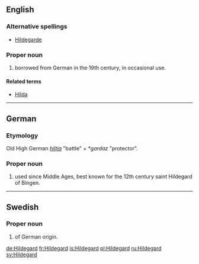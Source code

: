 ==English==
{{wikipedia|Hildegard of Bingen}}

===Alternative spellings===
* [[Hildegarde]]

===Proper noun===
{{en-proper noun}}

# {{given name|female|from=Germanic}} borrowed from German in the 19th century, in occasional use.

====Related terms====
* [[Hilda]]

----

==German==

===Etymology===
Old High German ''[[hiltja]]'' "battle" + ''*gardaz'' "protector".

===Proper noun===
{{infl|de|proper noun}}

# {{given name|female|lang=de}} used since Middle Ages, best known for the 12th century saint Hildegard of Bingen.

----

==Swedish==

===Proper noun===
{{infl|sv|proper noun}}

# {{given name|female|lang=sv}} of German origin.

[[de:Hildegard]]
[[fr:Hildegard]]
[[is:Hildegard]]
[[pl:Hildegard]]
[[ru:Hildegard]]
[[sv:Hildegard]]